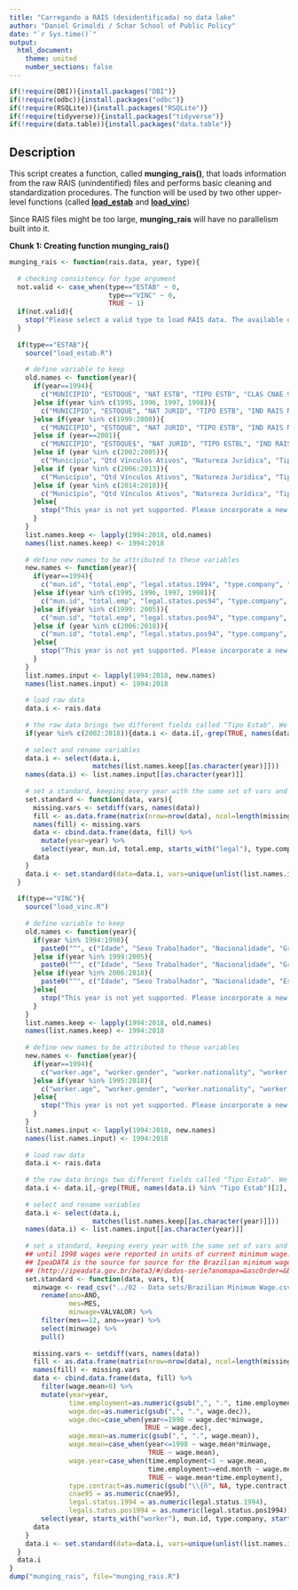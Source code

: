 ```yaml
---
title: "Carregando a RAIS (desidentificada) no data lake"
author: "Daniel Grimaldi / Schar School of Public Policy"
date: "`r Sys.time()`"
output:
  html_document:
    theme: united
    number_sections: false
---
```


```r
if(!require(DBI)){install.packages("DBI")}
if(!require(odbc)){install.packages("odbc")}
if(!require(RSQLite)){install.packages("RSQLite")}
if(!require(tidyverse)){install.packages("tidyverse")}
if(!require(data.table)){install.packages("data.table")}
```

## Description

This script creates a function, called **munging_rais()**, that loads information from the raw RAIS (unindentified) files and performs basic cleaning and standardization procedures. The function will be used by two other upper-level functions (called [**load_estab**](file:///C:/Users/danie/OneDrive%20-%20George%20Mason%20University/03%20-%20research%20projects/Credit%20constraints%20and%20international%20trade/03%20-%20Scripts/01a-Creating-load_estab.html) and [**load_vinc**](file:///C:/Users/danie/OneDrive%20-%20George%20Mason%20University/03%20-%20research%20projects/Credit%20constraints%20and%20international%20trade/03%20-%20Scripts/01a-Creating-load_vinc.html))

Since RAIS files might be too large, **munging_rais** will have no parallelism built into it.

**Chunk 1: Creating function munging_rais()**
```r
munging_rais <- function(rais.data, year, type){
  
  # checking consistency for type argument
  not.valid <- case_when(type=="ESTAB" ~ 0,
                         type=="VINC" ~ 0,
                         TRUE ~ 1)
  if(not.valid){
    stop("Please select a valid type to load RAIS data. The available options are ESTAB, VINC, or BOTH")
  }
  
  if(type=="ESTAB"){
    source("load_estab.R")
    
    # define variable to keep
    old.names <- function(year){
      if(year==1994){
        c("MUNICIPIO", "ESTOQUE", "NAT ESTB", "TIPO ESTB", "CLAS CNAE 95")
      }else if(year %in% c(1995, 1996, 1997, 1998)){
        c("MUNICIPIO", "ESTOQUE", "NAT JURID", "TIPO ESTB", "IND RAIS NEG", "CLAS CNAE 95")
      }else if(year %in% c(1999:2000)){
        c("MUNICIPIO", "ESTOQUE", "NAT JURID", "TIPO ESTB", "IND RAIS NEG", "IND SIMPLES", "IND CEI VINC", "CLAS CNAE 95")
      }else if (year==2001){
        c("MUNICIPIO", "ESTOQUE$", "NAT JURID", "TIPO ESTBL", "IND RAIS NEG", "IND SIMPLES", "IND CEI VINC", "CLAS CNAE 95")
      }else if (year %in% c(2002:2005)){
        c("Município", "Qtd Vínculos Ativos", "Natureza Jurídica", "Tipo Estab", "Ind Rais Negativa", "Ind Simples", "Ind CEI Vinculado", "CNAE 95 Classe")
      }else if (year %in% c(2006:2013)){
        c("Município", "Qtd Vínculos Ativos", "Natureza Jurídica", "Tipo Estab", "Ind Rais Negativa", "Ind Simples", "Ind CEI Vinculado", "Ind Atividade Ano", "CNAE 95 Classe", "CNAE 2.0 Classe")
      }else if (year %in% c(2014:2018)){
        c("Município", "Qtd Vínculos Ativos", "Natureza Jurídica", "Tipo Estab", "Ind Rais Negativa", "Ind Simples", "Ind CEI Vinculado", "Ind Atividade Ano", "CNAE 95 Classe", "CNAE 2.0 Classe")
      }else{
        stop("This year is not yet supported. Please incorporate a new layout to load RAIS ESTAB.")
      }
    }
    list.names.keep <- lapply(1994:2018, old.names)
    names(list.names.keep) <- 1994:2018
    
    # define new names to be attributed to these variables
    new.names <- function(year){
      if(year==1994){
        c("mun.id", "total.emp", "legal.status.1994", "type.company", "cnae95")
      }else if(year %in% c(1995, 1996, 1997, 1998)){
        c("mun.id", "total.emp", "legal.status.pos94", "type.company", "ind.neg", "cnae95")
      }else if(year %in% c(1999: 2005)){
        c("mun.id", "total.emp", "legal.status.pos94", "type.company", "ind.neg", "ind.simples", "ind.cei", "cnae95")
      }else if (year %in% c(2006:2018)){
        c("mun.id", "total.emp", "legal.status.pos94", "type.company", "ind.neg", "ind.simples", "ind.cei", "ind.active", "cnae95", "cnae20")
      }else{
        stop("This year is not yet supported. Please incorporate a new layout to load RAIS ESTAB.")
      }
    }
    list.names.input <- lapply(1994:2018, new.names)
    names(list.names.input) <- 1994:2018
    
    # load raw data
    data.i <- rais.data
    
    # the raw data brings two different fields called "Tipo Estab". We will keep only the first one
    if(year %in% c(2002:2018)){data.i <- data.i[,-grep(TRUE, names(data.i) %in% "Tipo Estab")[2], with=FALSE]}
    
    # select and rename variables
    data.i <- select(data.i,
                     matches(list.names.keep[[as.character(year)]]))
    names(data.i) <- list.names.input[[as.character(year)]]
    
    # set a standard, keeping every year with the same set of vars and compatibilizing subset.ibge before and after 2005
    set.standard <- function(data, vars){
      missing.vars <- setdiff(vars, names(data))
      fill <- as.data.frame(matrix(nrow=nrow(data), ncol=length(missing.vars)))
      names(fill) <- missing.vars
      data <- cbind.data.frame(data, fill) %>% 
        mutate(year=year) %>% 
        select(year, mun.id, total.emp, starts_with("legal"), type.company, starts_with("ind"), starts_with("cnae"))
      data
    }
    data.i <- set.standard(data=data.i, vars=unique(unlist(list.names.input)))
  }
  
  if(type=="VINC"){
    source("load_vinc.R")
    
    # define variable to keep
    old.names <- function(year){
      if(year %in% 1994:1998){
        paste0("^", c("Idade", "Sexo Trabalhador", "Nacionalidade", "Grau Instrução 2005-1985", "Município", "Tipo Estab", "Natureza Jurídica", "CNAE 95 Classe", "Vínculo Ativo 31/12", "Qtd Hora Contr", "Vl Remun Dezembro \\(SM\\)", "Vl Remun Média \\(SM\\)", "Mês Desligamento", "Tempo Emprego", "Tipo Vínculo"))
      }else if(year %in% 1999:2005){
        paste0("^", c("Idade", "Sexo Trabalhador", "Nacionalidade", "Grau Instrução 2005-1985", "Município", "Tipo Estab", "Natureza Jurídica", "CNAE 95 Classe", "Vínculo Ativo 31/12", "Qtd Hora Contr", "Vl Remun Dezembro Nom", "Vl Remun Média Nom", "Mês Desligamento","Tempo Emprego", "Tipo Vínculo"))
      }else if(year %in% 2006:2018){
        paste0("^", c("Idade", "Sexo Trabalhador", "Nacionalidade", "Escolaridade após 2005", "Município", "Tipo Estab", "Natureza Jurídica", "CNAE 95 Classe", "Vínculo Ativo 31/12", "Qtd Hora Contr", "Vl Remun Dezembro Nom", "Vl Remun Média Nom", "Mês Desligamento", "Tempo Emprego", "Tipo Vínculo"))
      }else{
        stop("This year is not yet supported. Please incorporate a new layout to load RAIS VINC.")
      }
    }
    list.names.keep <- lapply(1994:2018, old.names)
    names(list.names.keep) <- 1994:2018
    
    # define new names to be attributed to these variables
    new.names <- function(year){
      if(year==1994){
        c("worker.age", "worker.gender", "worker.nationality", "worker.education", "mun.id", "type.company", "legal.status.1994", "cnae95", "active.contract", "hours.hired", "wage.dec", "wage.mean", "end.month", "time.employment", "type.contract")
      }else if(year %in% 1995:2018){
        c("worker.age", "worker.gender", "worker.nationality", "worker.education", "mun.id", "type.company", "legal.status.pos1994", "cnae95", "active.contract", "hours.hired", "wage.dec", "wage.mean", "end.month", "time.employment", "type.contract")
      }else{
        stop("This year is not yet supported. Please incorporate a new layout to load RAIS VINC.")
      }
    }
    list.names.input <- lapply(1994:2018, new.names)
    names(list.names.input) <- 1994:2018
    
    # load raw data
    data.i <- rais.data
    
    # the raw data brings two different fields called "Tipo Estab". We will keep only the first one
    data.i <- data.i[,-grep(TRUE, names(data.i) %in% "Tipo Estab")[2], with=FALSE]
    
    # select and rename variables
    data.i <- select(data.i,
                     matches(list.names.keep[[as.character(year)]]))
    names(data.i) <- list.names.input[[as.character(year)]]
    
    # set a standard, keeping every year with the same set of vars and compatibilizing subset.ibge before and after 2005
    ## until 1998 wages were reported in units of current minimum wage. We will stardardize this variable for current RS$
    ## IpeaDATA is the source for source for the Brazilian minimum wage
    ## (http://ipeadata.gov.br/beta3/#/dados-serie?anomapa=&ascOrder=&base=macro&busca=sal%C3%A1rio%20m%C3%ADnimo&columnOrdering=&end=2021&fonte=&serid=MTE12_SALMIN12&skip=0&start=1994&tema=&territoriality=)
    set.standard <- function(data, vars, t){
      minwage <- read_csv("../02 - Data sets/Brazilian Minimum Wage.csv") %>%
        rename(ano=ANO,
               mes=MES,
               minwage=VALVALOR) %>% 
        filter(mes==12, ano==year) %>% 
        select(minwage) %>% 
        pull()
 
      missing.vars <- setdiff(vars, names(data))
      fill <- as.data.frame(matrix(nrow=nrow(data), ncol=length(missing.vars)))
      names(fill) <- missing.vars
      data <- cbind.data.frame(data, fill) %>%
        filter(wage.mean>0) %>% 
        mutate(year=year,
               time.employment=as.numeric(gsub(",", ".", time.employment)),
               wage.dec=as.numeric(gsub(",", ".", wage.dec)),
               wage.dec=case_when(year<=1998 ~ wage.dec*minwage,
                                  TRUE ~ wage.dec),
               wage.mean=as.numeric(gsub(",", ".", wage.mean)),
               wage.mean=case_when(year<=1998 ~ wage.mean*minwage,
                                   TRUE ~ wage.mean),
               wage.year=case_when(time.employment<1 ~ wage.mean,
                                   time.employment>=end.month ~ wage.mean*end.month,
                                   TRUE ~ wage.mean*time.employment),
               type.contract=as.numeric(gsub("\\{ñ", NA, type.contract)),
               cnae95 = as.numeric(cnae95),
               legal.status.1994 = as.numeric(legal.status.1994),
               legals.tatus.pos1994 = as.numeric(legal.status.pos1994)) %>%
        select(year, starts_with("worker"), mun.id, type.company, starts_with("legal.status"), cnae95, active.contract, wage.year, wage.dec, hours.hired, time.employment, type.contract)
      data
    }
    data.i <- set.standard(data=data.i, vars=unique(unlist(list.names.input)), t=year)
  }
  data.i
}
dump("munging_rais", file="munging_rais.R")
```

